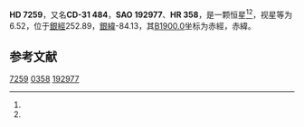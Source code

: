 {{Starbox begin
| name = HD 7259
}}
{{Starbox observe
| epoch = [[J2000.0|J2000.0]]
| constell = {{星座名待查}}<ref name=SIMBAD>{{cite web
 | url=http://simbad.u-strasbg.fr/simbad/sim-id?Ident=HR+358
 | title =Pulsating variable Star
 | publisher=Centre de Données astronomiques de Strasbourg
 | work=SIMBAD
 | accessdate=2012-07-13}}</ref><ref name=DATA>{{cite web
 | url=http://vizier.u-strasbg.fr/viz-bin/VizieR-5?-out.add=.&-source=5050&-corr=PK=HR&-out.max=9999&HR=358
 | title=VizieR Detailed Page
 | accessdate=2012-07-13
 | archive-date=2016-03-05
 | archive-url=https://web.archive.org/web/20160305031959/http://vizier.u-strasbg.fr/viz-bin/VizieR-5?-out.add=.&-source=5050&-corr=PK=HR&-out.max=9999&HR=358
 | dead-url=no
 }}</ref>
| 星官 = 
| ra = {{RA|1|12|23.4}}<ref name=SIMBAD /><ref name=DATA />
| dec = {{DEC|-30|48|8}}<ref name=SIMBAD /><ref name=DATA />
| appmag_v = 6.52<ref name=SIMBAD /><ref name=DATA />
}}
{{Starbox character
| class = F7IV<ref name=SIMBAD /><ref name=DATA />
| b-v = 0.48<ref name=SIMBAD /><ref name=DATA />
| u-b = 0.03<ref name=SIMBAD /><ref name=DATA />
| r-i = <ref name=SIMBAD /><ref name=DATA />
| variable = 
}}
{{Starbox astrometry
| radial_v = 0.03
| prop_mo_ra = 14
| parallax = 
| p_error = 
}}
{{Starbox catalog
| names =CD-31 484，[[SAO星表|SAO]] 192977，[[HD星表|HD]] 7259，[[HR星表|HR]] 358}}
{{Starbox reference |Simbad=HR+358}}
{{Starbox end}}

'''HD 7259'''，又名'''CD-31 484'''，'''SAO 192977'''、'''HR 358'''，是一颗恒星<ref name=SIMBAD /><ref name=DATA />，视星等为6.52，位于[[銀道座標系|銀經]]252.89，[[銀道座標系|銀緯]]-84.13，其[[B1900.0|B1900.0]]坐标为赤經{{RA|1|7|39.8}}，赤緯{{DEC|-31|-84.13|53}}。

== 参考文献 ==
{{reflist}}

{{star-stub}}

[[Category:HD和HDE天體|7259]]
[[Category:HR天體|0358]]
[[Category:SAO天體|192977]]